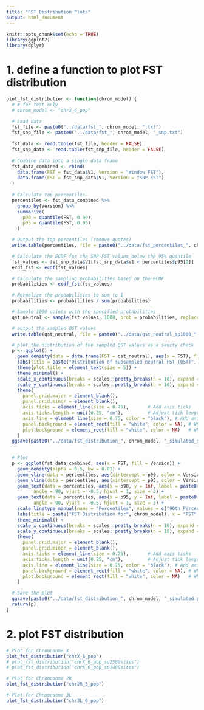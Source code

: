 ```yaml
---
title: "FST Distribution Plots"
output: html_document
---
```


```r
knitr::opts_chunk$set(echo = TRUE)
library(ggplot2)
library(dplyr)
```

# 1. define a function to plot FST distribution
```r
plot_fst_distribution <- function(chrom_model) {
  # # for test only
  # chrom_model <- "chrX_6_pop"

  # Load data
  fst_file <- paste0("../data/fst_", chrom_model, ".txt")
  fst_snp_file <- paste0("../data/fst_", chrom_model, "_snp.txt")
  
  fst_data <- read.table(fst_file, header = FALSE)
  fst_snp_data <- read.table(fst_snp_file, header = FALSE)
  
  # Combine data into a single data frame
  fst_data_combined <- rbind(
    data.frame(FST = fst_data$V1, Version = "Window FST"),
    data.frame(FST = fst_snp_data$V1, Version = "SNP FST")
  )
  
  # Calculate top percentiles
  percentiles <- fst_data_combined %>%
    group_by(Version) %>%
    summarize(
      p90 = quantile(FST, 0.90),
      p95 = quantile(FST, 0.95)
    )

  # Output the top percentiles (remove quotes)
  write.table(percentiles, file = paste0("../data/fst_percentiles_", chrom_model, ".txt"), row.names = FALSE, col.names = TRUE, quote = FALSE, sep = "\t")

  # Calculate the ECDF for the SNP-FST values below the 95% quantile
  fst_values <- fst_snp_data$V1[fst_snp_data$V1 < percentiles$p95[2]]
  ecdf_fst <- ecdf(fst_values)

  # Calculate the sampling probabilities based on the ECDF
  probabilities <- ecdf_fst(fst_values)

  # Normalize the probabilities to sum to 1
  probabilities <- probabilities / sum(probabilities)

  # Sample 1000 points with the specified probabilities
  qst_neutral <- sample(fst_values, 1000, prob = probabilities, replace = TRUE)

  # output the sampled QST values
  write.table(qst_neutral, file = paste0("../data/qst_neutral_sp1000_", chrom_model, ".txt"), row.names = FALSE, col.names = FALSE)

  # plot the distribution of the sampled QST values as a sanity check
  p <- ggplot() +
    geom_density(data = data.frame(FST = qst_neutral), aes(x = FST), fill = "blue", alpha = 0.5, bw = 0.01) +
    labs(title = paste("Distribution of subsampled neutral FST (QST)", chrom_model), x = "QST", y = "Density") +
    theme(plot.title = element_text(size = 5)) +
    theme_minimal() +
    scale_x_continuous(breaks = scales::pretty_breaks(n = 10), expand = c(0, 0)) +
    scale_y_continuous(breaks = scales::pretty_breaks(n = 10), expand = c(0, 0)) +
    theme(
      panel.grid.major = element_blank(),
      panel.grid.minor = element_blank(),
      axis.ticks = element_line(size = 0.75),       # Add axis ticks
      axis.ticks.length = unit(0.25, "cm"),         # Adjust tick length
      axis.line = element_line(size = 0.75, color = "black"), # Add axis lines
      panel.background = element_rect(fill = "white", color = NA), # White background
      plot.background = element_rect(fill = "white", color = NA)   # White background
    )
  ggsave(paste0("../data/fst_distribution_", chrom_model, "_simulated_sp1000.png"), plot = p, width = 6, height = 4, dpi = 300)

  
  # Plot
  p <- ggplot(fst_data_combined, aes(x = FST, fill = Version)) +
    geom_density(alpha = 0.5, bw = 0.01) +
    geom_vline(data = percentiles, aes(xintercept = p90, color = Version, linetype = "90th Percentile"), size = 1) +
    geom_vline(data = percentiles, aes(xintercept = p95, color = Version, linetype = "95th Percentile"), size = 1) +
    geom_text(data = percentiles, aes(x = p90, y = Inf, label = paste0("90th: ", round(p90, 2)), color = Version), 
          angle = 90, vjust = -0.5, hjust = 1, size = 3) +
    geom_text(data = percentiles, aes(x = p95, y = Inf, label = paste0("95th: ", round(p95, 2)), color = Version), 
          angle = 90, vjust = -0.5, hjust = 1, size = 3) +
    scale_linetype_manual(name = "Percentiles", values = c("90th Percentile" = "dashed", "95th Percentile" = "dotted")) +
    labs(title = paste("FST Distribution for", chrom_model), x = "FST", y = "Density") +
    theme_minimal() +
    scale_x_continuous(breaks = scales::pretty_breaks(n = 10), expand = c(0, 0)) +
    scale_y_continuous(breaks = scales::pretty_breaks(n = 10), expand = c(0, 0)) +
    theme(
      panel.grid.major = element_blank(),
      panel.grid.minor = element_blank(),
      axis.ticks = element_line(size = 0.75),       # Add axis ticks
      axis.ticks.length = unit(0.25, "cm"),         # Adjust tick length
      axis.line = element_line(size = 0.75, color = "black"), # Add axis lines
      panel.background = element_rect(fill = "white", color = NA), # White background
      plot.background = element_rect(fill = "white", color = NA)   # White background
    )

  # Save the plot
  ggsave(paste0("../data/fst_distribution_", chrom_model, "_simulated.png"), plot = p, width = 6, height = 4, dpi = 300)
  return(p)
}
```

# 2. plot FST distribution
```r
# Plot for Chromosome X
plot_fst_distribution("chrX_6_pop")
# plot_fst_distribution("chrX_6_pop_sp2500sites")
# plot_fst_distribution("chrX_6_pop_sp1400sites")

# Plot for Chromosome 2R
plot_fst_distribution("chr2R_5_pop")

# Plot for Chromosome 3L
plot_fst_distribution("chr3L_6_pop")

```
